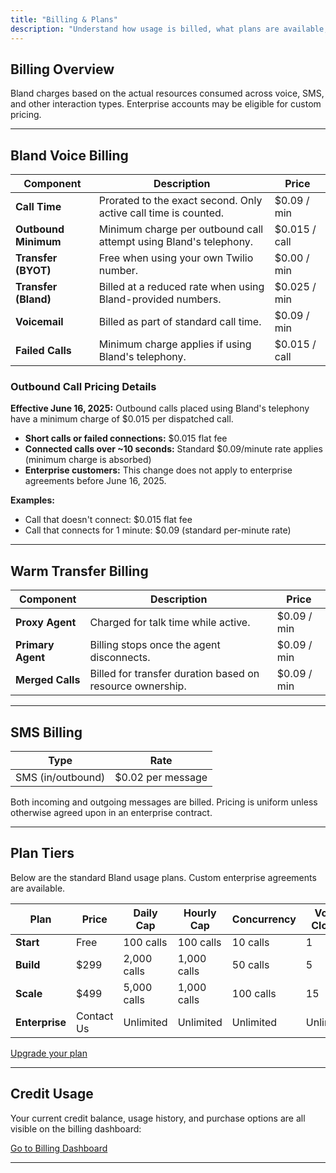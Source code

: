 ```yaml
---
title: "Billing & Plans"
description: "Understand how usage is billed, what plans are available, and where to manage your billing details."
---
```


## Billing Overview

Bland charges based on the actual resources consumed across voice, SMS, and other interaction types. Enterprise accounts may be eligible for custom pricing.

---

## Bland Voice Billing

| Component        | Description                                                   | Price         |
|------------------|---------------------------------------------------------------|---------------|
| **Call Time**    | Prorated to the exact second. Only active call time is counted. | $0.09 / min   |
| **Outbound Minimum** | Minimum charge per outbound call attempt using Bland's telephony. | $0.015 / call |
| **Transfer (BYOT)** | Free when using your own Twilio number.                      | $0.00 / min   |
| **Transfer (Bland)** | Billed at a reduced rate when using Bland-provided numbers. | $0.025 / min  |
| **Voicemail**    | Billed as part of standard call time.                         | $0.09 / min   |
| **Failed Calls** | Minimum charge applies if using Bland's telephony.           | $0.015 / call |

### Outbound Call Pricing Details

**Effective June 16, 2025:** Outbound calls placed using Bland's telephony have a minimum charge of $0.015 per dispatched call.

- **Short calls or failed connections:** $0.015 flat fee
- **Connected calls over ~10 seconds:** Standard $0.09/minute rate applies (minimum charge is absorbed)
- **Enterprise customers:** This change does not apply to enterprise agreements before June 16, 2025.

**Examples:**
- Call that doesn't connect: $0.015 flat fee
- Call that connects for 1 minute: $0.09 (standard per-minute rate)

---

## Warm Transfer Billing

| Component           | Description                                               | Price         |
|--------------------|------------------------------------------------------------|---------------|
| **Proxy Agent**    | Charged for talk time while active.                        | $0.09 / min   |
| **Primary Agent**  | Billing stops once the agent disconnects.                  | $0.09 / min   |
| **Merged Calls**   | Billed for transfer duration based on resource ownership.  | $0.09 / min   |

---

## SMS Billing

| Type            | Rate         |
|------------------|--------------|
| SMS (in/outbound) | $0.02 per message |

Both incoming and outgoing messages are billed. Pricing is uniform unless otherwise agreed upon in an enterprise contract.

---

## Plan Tiers

Below are the standard Bland usage plans. Custom enterprise agreements are available.

| Plan       | Price   | Daily Cap     | Hourly Cap    | Concurrency | Voice Clones |
|------------|---------|---------------|---------------|-------------|---------------|
| **Start**  | Free    | 100 calls      | 100 calls      | 10 calls     | 1             |
| **Build**  | $299    | 2,000 calls    | 1,000 calls    | 50 calls     | 5             |
| **Scale**  | $499    | 5,000 calls    | 1,000 calls    | 100 calls    | 15            |
| **Enterprise** | Contact Us | Unlimited      | Unlimited      | Unlimited   | Unlimited     |

[Upgrade your plan](https://app.bland.ai/dashboard/pay)

---

## Credit Usage

Your current credit balance, usage history, and purchase options are all visible on the billing dashboard:

[Go to Billing Dashboard](https://app.bland.ai/dashboard/pay)

---
